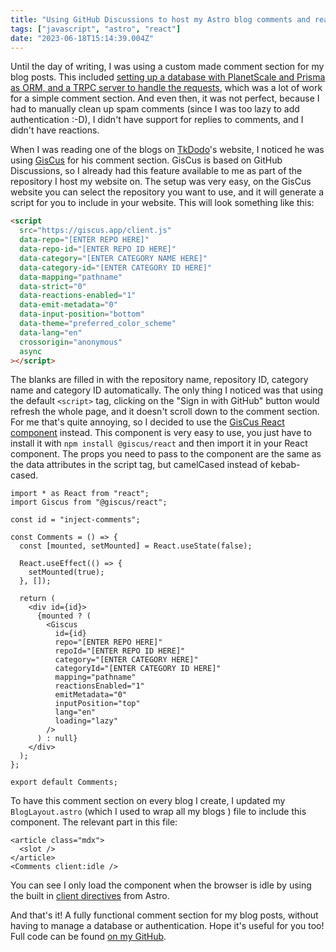 ```yaml
---
title: "Using GitHub Discussions to host my Astro blog comments and reactions"
tags: ["javascript", "astro", "react"]
date: "2023-06-18T15:14:39.004Z"
---
```


Until the day of writing, I was using a custom made comment section for my blog posts.
This included [setting up a database with PlanetScale and Prisma as ORM, and a TRPC server to handle the requests](/blog/adding-comments-prisma-planetscale-astro-vercel-edge), which was a lot of work for a simple comment section.
And even then, it was not perfect, because I had to manually clean up spam comments (since I was too lazy to add authentication :-D), I didn't have support for replies to comments, and I didn't have reactions.

When I was reading one of the blogs on [TkDodo](https://tkdodo.eu)'s website, I noticed he was using [GisCus](https://giscus.app) for his comment section.
GisCus is based on GitHub Discussions, so I already had this feature available to me as part of the repository I host my website on.
The setup was very easy, on the GisCus website you can select the repository you want to use, and it will generate a script for you to include in your website.
This will look something like this:

```html
<script
  src="https://giscus.app/client.js"
  data-repo="[ENTER REPO HERE]"
  data-repo-id="[ENTER REPO ID HERE]"
  data-category="[ENTER CATEGORY NAME HERE]"
  data-category-id="[ENTER CATEGORY ID HERE]"
  data-mapping="pathname"
  data-strict="0"
  data-reactions-enabled="1"
  data-emit-metadata="0"
  data-input-position="bottom"
  data-theme="preferred_color_scheme"
  data-lang="en"
  crossorigin="anonymous"
  async
></script>
```

The blanks are filled in with the repository name, repository ID, category name and category ID automatically.
The only thing I noticed was that using the default `<script>` tag, clicking on the "Sign in with GitHub" button would refresh the whole page, and it doesn't scroll down to the comment section.
For me that's quite annoying, so I decided to use the [GisCus React component](https://github.com/giscus/giscus-component) instead.
This component is very easy to use, you just have to install it with `npm install @giscus/react` and then import it in your React component.
The props you need to pass to the component are the same as the data attributes in the script tag, but camelCased instead of kebab-cased.

```tsx title="src/components/Comments.tsx"
import * as React from "react";
import Giscus from "@giscus/react";

const id = "inject-comments";

const Comments = () => {
  const [mounted, setMounted] = React.useState(false);

  React.useEffect(() => {
    setMounted(true);
  }, []);

  return (
    <div id={id}>
      {mounted ? (
        <Giscus
          id={id}
          repo="[ENTER REPO HERE]"
          repoId="[ENTER REPO ID HERE]"
          category="[ENTER CATEGORY HERE]"
          categoryId="[ENTER CATEGORY ID HERE]"
          mapping="pathname"
          reactionsEnabled="1"
          emitMetadata="0"
          inputPosition="top"
          lang="en"
          loading="lazy"
        />
      ) : null}
    </div>
  );
};

export default Comments;
```

To have this comment section on every blog I create, I updated my `BlogLayout.astro` (which I used to wrap all my blogs ) file to include this component. The relevant part in this file:

```astro title="/src/layouts/BlogLayout.astro"
<article class="mdx">
  <slot />
</article>
<Comments client:idle />
```

You can see I only load the component when the browser is idle by using the built in [client directives](https://docs.astro.build/en/reference/directives-reference/) from Astro.

And that's it!
A fully functional comment section for my blog posts, without having to manage a database or authentication.
Hope it's useful for you too!
Full code can be found [on my GitHub](https://www.github.com/thomasledoux1/website-thomas-astro).

